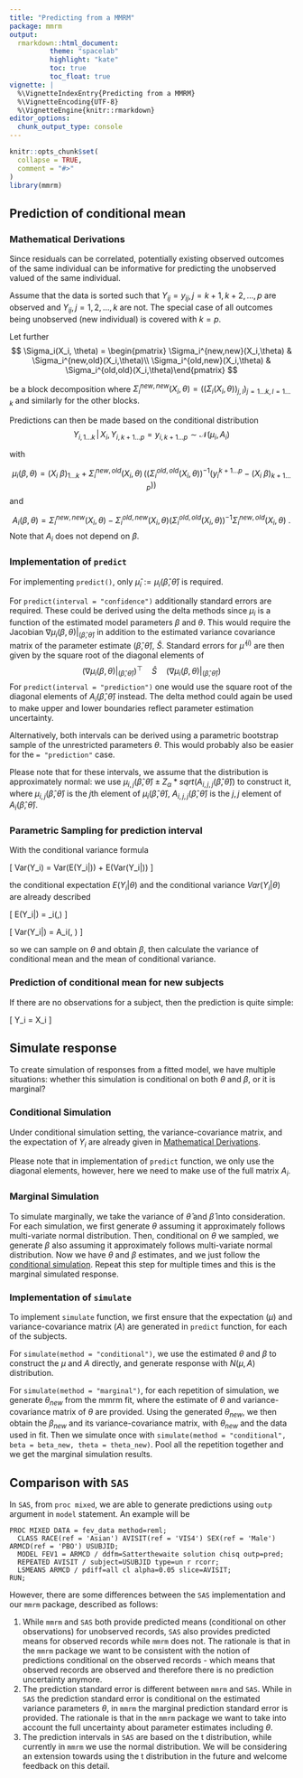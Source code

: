 ```yaml
---
title: "Predicting from a MMRM"
package: mmrm
output:
  rmarkdown::html_document:
          theme: "spacelab"
          highlight: "kate"
          toc: true
          toc_float: true
vignette: |
  %\VignetteIndexEntry{Predicting from a MMRM}
  %\VignetteEncoding{UTF-8}
  %\VignetteEngine{knitr::rmarkdown}
editor_options:
  chunk_output_type: console
---
```


```r
knitr::opts_chunk$set(
  collapse = TRUE,
  comment = "#>"
)
library(mmrm)
```

## Prediction of conditional mean

### Mathematical Derivations

Since residuals can be correlated, potentially existing observed outcomes
of the same individual can be informative for predicting the unobserved
valued of the same individual.

Assume that the data is sorted such that $Y_{ij} = y_{ij}, j = k+1, k+2, \dots, p$ are
observed and $Y_{ij}, j = 1, 2, \dots, k$ are not.
The special case of all outcomes being unobserved (new individual) is covered
with $k=p$.

Let further
$$
\Sigma_i(X_i, \theta) = \begin{pmatrix} \Sigma_i^{new,new}(X_i,\theta) & \Sigma_i^{new,old}(X_i,\theta)\\ \Sigma_i^{old,new}(X_i,\theta) & \Sigma_i^{old,old}(X_i,\theta)\end{pmatrix}
$$

be a block decomposition where
$\Sigma_i^{new,new}(X_i,\theta) = \Big(\big(\Sigma_i(X_i,\theta)\big)_{j,l}\Big)_{j = 1\dots k,\, l = 1\ldots k}$ and
similarly for the other blocks.

Predictions can then be made based on the conditional distribution
$$
Y_{i, 1\ldots k}\,|\,X_i,Y_{i,k+1\ldots p}=y_{i, k+1\ldots p}\sim\mathcal{N}(\mu_i, A_i)
$$

with

$$
\mu_i(\beta,\theta) = (X_i \ \beta)_{1\ldots k} +  \Sigma_i^{new,old}(X_i,\theta) \, \Big(\big(\Sigma_i^{old,old}(X_i,\theta)\big)^{-1} \big(y_i^{k+1\ldots p} -  (X_i \ \beta)_{k+1\ldots p}\big)\Big)
$$
and

$$
A_i(\beta, \theta) = \Sigma_i^{new,new}(X_i,\theta) - \Sigma_i^{old,new}(X_i,\theta) \Big(\Sigma_i^{old,old}(X_i,\theta)\Big)^{-1} \Sigma_i^{new,old}(X_i,\theta) \ .
$$
Note that $A_i$ does not depend on $\beta$.

### Implementation of `predict`

For implementing `predict()`, only $\widehat{\mu}_i:=\mu_i(\widehat{\beta},\widehat{\theta})$
is required.

For `predict(interval = "confidence")` additionally standard errors are required.
These could be derived using the delta methods since $\mu_i$ is a function of the
estimated model parameters $\beta$ and $\theta$.
This would require the Jacobian $\nabla\mu_i(\beta,\theta)|_{\big(\widehat{\beta},\widehat{\theta}\big)}$
in addition to the estimated variance covariance matrix of the parameter estimate
$\big(\widehat{\beta},\widehat{\theta}\big)$, $\widehat{S}$.
Standard errors for $\widehat{\mu}^{\,(i)}$ are then given by the square root of
the diagonal elements of
$$
\Big(\nabla\mu_i(\beta,\theta)|_{\big(\widehat{\beta},\widehat{\theta}\big)}\Big)^\top\quad \widehat{S} \quad \Big(\nabla\mu_i(\beta,\theta)|_{\big(\widehat{\beta},\widehat{\theta}\big)}\Big)
$$
For `predict(interval = "prediction")` one would use the square root of the
diagonal elements of $A_i\big(\widehat{\beta},\widehat{\theta}\big)$ instead.
The delta method could again be used to make upper and lower boundaries reflect
parameter estimation uncertainty.

Alternatively, both intervals can be derived using a parametric bootstrap sample
of the unrestricted parameters $\theta$.
This would probably also be easier for the `= "prediction"` case.

Please note that for these intervals, we assume that the distribution is approximately normal: we use $\mu_{i,j}(\hat\beta, \hat\theta) \pm Z_{\alpha} * sqrt(A_{i, j, j}(\hat\beta, \hat\theta))$
to construct it, where $\mu_{i,j}(\hat\beta, \hat\theta)$ is the $j$th element of $\mu_i(\hat\beta, \hat\theta)$, $A_{i, j, j}(\hat\beta, \hat\theta)$ is the $j,j$ element of $A_i(\hat\beta, \hat\theta)$.

### Parametric Sampling for prediction interval

With the conditional variance formula

\[
  Var(Y_i) = Var(E(Y_i|\theta)) + E(Var(Y_i|\theta))
\]

the conditional expectation $E(Y_i|\theta)$ and the conditional variance $Var(Y_i|\theta)$ are already described

\[
  E(Y_i|\theta) = \mu_i(\beta,\theta)
\]

\[
  Var(Y_i|\theta) = A_i(\beta, \theta)
\]

so we can sample on $\theta$ and obtain $\beta$, then calculate the variance of conditional mean and the mean of conditional variance.

### Prediction of conditional mean for new subjects

If there are no observations for a subject, then the prediction is quite simple:

\[
  Y_i = X_i \hat\beta
\]

## Simulate response

To create simulation of responses from a fitted model, we have multiple situations: whether this simulation
is conditional on both $\theta$ and $\beta$, or it is marginal?

### Conditional Simulation

Under conditional simulation setting, the variance-covariance matrix, and the expectation of $Y_i$ are already
given in [Mathematical Derivations](#Mathematical-Derivations).

Please note that in implementation of `predict` function, we only use the diagonal elements, however, here
we need to make use of the full matrix $A_i$.

### Marginal Simulation

To simulate marginally, we take the variance of $\hat\theta$ and $\hat\beta$ into consideration.
For each simulation, we first generate $\theta$ assuming it approximately follows multi-variate normal distribution.
Then, conditional on $\theta$ we sampled, we generate $\beta$ also assuming it approximately follows multi-variate normal distribution.
Now we have $\theta$ and $\beta$ estimates, and we just follow the [conditional simulation](#conditional-simulation).
Repeat this step for multiple times and this is the marginal simulated response.

### Implementation of `simulate`

To implement `simulate` function, we first ensure that the expectation ($\mu$) and variance-covariance matrix ($A$) are generated
in `predict` function, for each of the subjects.

For `simulate(method = "conditional")`, we use the estimated $\theta$ and $\beta$ to construct the $\mu$ and $A$ directly, and generate
response with $N(\mu, A)$ distribution.

For `simulate(method = "marginal")`, for each repetition of simulation, we generate $\theta_{new}$ from the mmrm fit, where the estimate
of $\theta$ and variance-covariance matrix of $\theta$ are provided.
Using the generated $\theta_{new}$, we then obtain the $\beta_{new}$ and its variance-covariance matrix, with $\theta_{new}$ and
the data used in fit. Then we simulate once with `simulate(method = "conditional", beta = beta_new, theta = theta_new)`.
Pool all the repetition together and we get the marginal simulation results.

## Comparison with `SAS`

In `SAS`, from `proc mixed`, we are able to generate predictions using `outp` argument in `model` statement.
An example will be

```sas
PROC MIXED DATA = fev_data method=reml;
  CLASS RACE(ref = 'Asian') AVISIT(ref = 'VIS4') SEX(ref = 'Male') ARMCD(ref = 'PBO') USUBJID;
  MODEL FEV1 = ARMCD / ddfm=Satterthewaite solution chisq outp=pred;
  REPEATED AVISIT / subject=USUBJID type=un r rcorr;
  LSMEANS ARMCD / pdiff=all cl alpha=0.05 slice=AVISIT;
RUN;
```

However, there are some differences between the `SAS` implementation and our `mmrm` package, described as follows:

1. While `mmrm` and `SAS` both provide predicted means (conditional on other observations) for unobserved records, `SAS` also provides predicted means for observed records while `mmrm` does not. The rationale is that in the `mmrm` package we want to be consistent with the notion of predictions conditional on the observed records - which means that observed records are observed and therefore there is no prediction uncertainty anymore.
1. The prediction standard error is different between `mmrm` and `SAS`. While in `SAS` the prediction standard error is conditional on the estimated variance parameters $\theta$, in `mmrm` the marginal prediction standard error is provided. The rationale is that in the `mmrm` package we want to take into account the full uncertainty about parameter estimates including $\theta$.
1. The prediction intervals in `SAS` are based on the t distribution, while currently in `mmrm` we use the normal distribution. We will be considering an extension towards using the t distribution in the future and welcome feedback on this detail.
